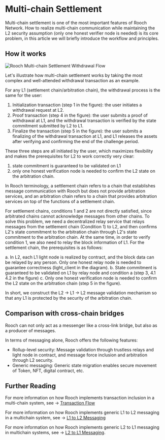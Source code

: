 # Multi-chain Settlement

Multi-chain settlement is one of the most important features of Rooch Network. How to realize multi-chain communication while maintaining the L2 security assumption (only one honest verifier node is needed) is its core problem, in this article we will briefly introduce the workflow and principles.

## How it works


<Image
    src="/docs/rooch-multi-chain-settlement-withdrawal-flow.jpeg"
    alt="Rooch Multi-chain Settlement Withdrawal Flow"
    width={700}
    height={390}
    className="mx-auto my-4"
/>

Let's illustrate how multi-chain settlement works by taking the most complex and well-attended withdrawal transaction as an example.

For any L1 (settlement chain/arbitration chain), the withdrawal process is the same for the user:

1. Initialization transaction (step 1 in the figure): the user initiates a withdrawal request at L2.
2. Proof transaction (step 4 in the figure): the user submits a proof of withdrawal at L1, and the withdrawal transaction is verified by the state commitment submitted by L2 to L1.
3. Finalize the transaction (step 5 in the figure): the user submits a finalizing of the withdrawal transaction at L1, and L1 releases the assets after verifying and confirming the end of the challenge period.

These three steps are all initiated by the user, which maximizes flexibility and makes the prerequisites for L2 to work correctly very clear:

1. state commitment is guaranteed to be validated on L1
2. only one honest verification node is needed to confirm the L2 state on the arbitration chain.

In Rooch terminology, a settlement chain refers to a chain that establishes message communication with Rooch but does not provide arbitration services, and an arbitration chain refers to a chain that provides arbitration services on top of the functions of a settlement chain.

For settlement chains, conditions 1 and 2 are not directly satisfied, since arbitrated chains cannot acknowledge messages from other chains. To solve this problem, we need a decentralized relay service that relays messages from the settlement chain (Condition 1) to L2, and then confirms L2's state commitment to the arbitration chain through L2's state commitment to the arbitration chain.
At the same time, in order to verify condition 1, we also need to relay the block information of L1. For the settlement chain, the prerequisites is as follows:

a. In L2, each L1 light node is realized by contract, and the block data can be relayed by any person. Only one honest relay node is needed to guarantee correctness (light_client in the diagram).
b. State commitment is guaranteed to be validated on L1 by relay node and condition a (step 3, 4.1 4.2 in the figure)
c. Only one honest verification node is needed to confirm the L2 state on the arbitration chain (step 5 in the figure).

In short, we construct the L2 -> L1 -> L2 message validation mechanism so that any L1 is protected by the security of the arbitration chain.

## Comparison with cross-chain bridges

Rooch can not only act as a messenger like a cross-link bridge, but also as a producer of messages.

In terms of messaging alone, Rooch offers the following features:

- Rollup-level security: Message validation through trustless relays and light node in contract, and message force inclusion and arbitration through L2 security.
- Generic messaging: Generic state migration enables secure movement of Token, NFT, digital contract, etc.

## Further Reading

For more information on how Rooch implements transaction inclusion in a multi-chain system, see → [Transaction Flow](/docs/dive-into-rooch/transaction-flow.en-US.mdx)

For more information on how Rooch implements generic L1 to L2 messaging in a multichain system, see → [L1 to L2 Messaging](/docs/dive-into-rooch/l1-to-l2-messaging.en-US.mdx)

For more information on how Rooch implements generic L2 to L1 messaging in multichain systems, see → [L2 to L1 Messaging](/docs/dive-into-rooch/l2-to-l1-messaging.en-US.mdx).
